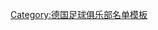 {{football squad
|name        = RB莱比锡球员名单
|teamname    = RB萊比錫
|bgcolor     = #FFFFFF
|textcolor   = #DD0000
|bordercolor = #DD0000
|list        = <div>
{{football squad2 player|no= 1|name=[[古拉斯·彼得|-{zh-hans:古拉奇;zh-hk:古拉施斯;zh-mo:古拉斯;}-]]}}
{{football squad2 player|no= 2|name=[[穆罕默德·西马坎|西马坎]]}}
{{football squad2 player|no= 3|name=[[安赫利尼奥|-{zh-hans:安赫利尼奥;zh-tw:安赫利尼奧;zh-hk:安祖利奴;}-]]}}
{{football squad2 player|no= 4|name=[[威利·奥尔班|-{zh-hans:奥尔班;zh-hk:柯賓;zh-tw:奧班;}-]]}}
{{football squad2 player|no= 8|name=[[阿马杜·海达拉|-{zh-hans:海达拉;zh-hk:希達拉;zh-tw:海達拉;}-]]}}
{{football squad2 player|no= 9|name=[[优素福·波尔森|-{zh-hans:波尔森;zh-hk:保臣;zh-hant:波爾森;}-]]}}
{{football squad2 player|no=10|name=[[伊美·科斯貝治|-{zh-hans:福斯贝里;zh-hk:科斯貝治;zh-tw:福斯伯格;}-]]}}
<!--{{football squad2 player|no=11|name=[[黃喜燦]]}}-->
{{football squad2 player|no=13|name={{le|菲利普·喬納|Philipp Tschauner|-{zh-hans:乔纳;zh-hk:迪舒奧拿;zh-tw:喬納;}-}}}}
{{football squad2 player|no=14|name=[[泰勒·亞當斯|亞當斯]]}}
{{football squad2 player|no=16|name=[[盧卡斯·克洛斯特曼|-{zh-hans:克洛斯特曼;zh-hk:高路斯達文;zh-tw:克洛斯特曼;}-]]}}
{{football squad2 player|no=17|name=[[索博斯萊·多米尼克|-{zh-hans:索博斯洛伊;zh-hk:蘇保斯拉爾;zh-hant:索博斯萊;}-]]}}
{{football squad2 player|no=18|name=[[克里斯托弗·恩昆库|-{zh-hans:恩昆库;zh-hk:尼干古;zh-tw:恩昆庫;}-]]}}
<!--{{football squad2 player|no=19|name=[[阿歷山大·索洛夫|-{zh-hans:索洛夫;zh-hk:索路夫;zh-tw:索洛夫;}-]]}}-->
<!--{{football squad2 player|no=21|name=[[布莱恩·布罗比|-{zh-hans:布罗比;zh-tw:布羅比;zh-hk:波比;}-]]}}-->
{{football squad2 player|no=22|name=[[诺尔迪·穆凯莱|-{zh-hans:穆凯莱;zh-hk:梅基尼;zh-tw:穆凱萊;}-]]}}
{{football squad2 player|no=23|name=[[馬塞爾·哈爾斯登伯格|-{zh-hans:哈尔斯滕伯格;zh-hk:侯斯頓保;zh-tw:哈爾斯登伯格;}-]]}}
{{football squad2 player|no=25|name=[[達尼·奧爾默|-{zh-hans:奥尔莫;zh-hk:奧莫;zh-tw:奧爾默;}-]]}}
<!--{{football squad2 player|no=26|name=[[伊莱克斯·莫里巴|莫里巴]]}}-->
{{football squad2 player|no=27|name=[[孔拉德·萊梅爾|-{zh-hans:莱梅尔;zh-hk:賴馬;zh-tw:萊梅爾;}-]]}}
<!--{{football squad2 player|no=28|name=[[伊馮·姆沃戈|-{zh-hans:姆沃戈;zh-hk:麥禾高;zh-tw:姆沃戈;}-]]}}-->
<!--{{football squad2 player|no=31|name=[[何塞普·馬丁內斯|-{zh-hans:馬丁内斯;zh-hk:馬天尼斯;zh-tw:馬丁內斯;}-]]}}-->
<!--{{football squad2 player|no=32|name={{le|蒂姆·施萊伯|Tim Schreiber|施萊伯}}}}-->
{{football squad2 player|no=33|name=[[安達·施華|-{zh-hans:席尔瓦;zh-tw:席爾瓦;zh-hk:施華;}-]]}}
<!--{{football squad2 player|no=35|name={{le|法布里斯·哈特曼|Fabrice Hartmann|-{zh-hans:哈特曼;zh-hk:赫文;zh-tw:哈特曼;}-}}}}-->
<!--{{football squad2 player|no=37|name={{le|弗雷德里克·雅克爾|Frederik Jäkel|雅克爾}}}}-->
{{football squad2 player|no=39|name=[[本亚明·亨里克斯|-{zh-hans:亨里克斯;zh-hk:軒歷治斯;zh-tw:亨里克斯;}-]]}}
<!--{{football squad2 player|no=41|name=[[阿德莫拉·洛克文|-{zh-hans:洛克文;zh-hk:陸文;zh-tw:洛克文}-]]}}-->
<!--{{football squad2 player|no=41|name={{le|丹尼斯·博爾科夫斯基|Dennis Borkowski|博爾科夫斯基}}}}-->
{{football squad2 player|no=44|name=[[奇雲·甘普|-{zh-hans:坎普;zh-hk:甘普;zh-tw:坎普;}-]]}}
<!--{{football squad2 player|no=47|name={{le|約沙·沃什|Joscha Wosz|沃什}}}}-->
<!--{{football squad2 player|no=53|name={{le|湯姆·克勞斯|Tom Krauß|克勞斯}}}}-->
{{football squad2 player|no=-|name=[[薩維爾·施拉格爾|-{zh-hans:施拉格尔;zh-hk:舒拿加;zh-tw:施拉格爾;}-]]}}
{{football squad manager|name=[[多梅尼科·鐵諜斯克|-{zh-hk:泰迪斯高;zh-cn:特德斯科;zh-tw:特德斯科;}-]]}}
</div>}}<noinclude>

{{Squad maintenance|update source=http://www.dierotenbullen.com/die-roten-bullen/bullenherde.html}}

[[Category:德国足球俱乐部名单模板]]
</noinclude>
